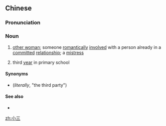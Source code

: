 ==Chinese==
{{zh-forms|lit=little third person (sense 1)}}
{{zh-wp}}

===Pronunciation===
{{zh-pron
|m=xiǎosān,er=y
|c=siu2 saam1
|w=2xiau se
|cat=n
}}

===Noun===
{{zh-noun}}

# {{lb|zh|neologism|colloquial}} [[other woman]]; someone [[romantic]]ally [[involve]]d with a person already in a [[committed]] [[relationship]]; a [[mistress]]
# {{lb|zh|Hong Kong}} third [[year]] in primary school

====Synonyms====
* {{zh-l|第三者}} (''literally'', "the third party")

====See also====
* {{zh-l|正室}}

[[zh:小三]]